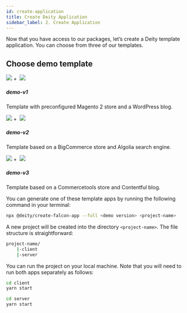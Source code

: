 ```yaml
---
id: create-application
title: Create Deity Application
sidebar_label: 2. Create Application
---
```


Now that you have access to our packages, let’s create a Deity template application. You can choose from three of our templates.

## Choose demo template

<div class="mb20">
 <Card variant="horizontal" to="/docs/">
 	<img src="/docs/img/icons/magento.svg" className="round-icon" />&nbsp;+&nbsp;
 	<img src="/docs/img/icons/wordpress.svg" className="round-icon" />
    <div>
      <h5>demo-v1</h5>
      <p>
       Template with preconfigured Magento 2 store and a WordPress blog.
      </p>
    </div>
 </Card>
 <Card variant="horizontal" to="/docs/">
    <img src="/docs/img/icons/bigcommerce.svg" className="round-icon" />&nbsp;+&nbsp;
    <img src="/docs/img/icons/algolia.svg" className="round-icon" />
    <div>
      <h5>demo-v2</h5>
      <p>
       Template based on a BigCommerce store and Algolia search engine.
      </p>
    </div>
 </Card>
 <Card variant="horizontal" to="/docs/">
 	<img src="/docs/img/icons/commercetools.svg" className="round-icon" />&nbsp;+&nbsp;
    <img src="/docs/img/icons/contentful.svg" className="round-icon" />
    <div>
      <h5>demo-v3</h5>
      <p>
       Template based on a Commercetools store and Contentful blog.
      </p>
    </div>
    
 </Card>
</div>

You can generate one of these template apps by running the following command in your terminal:

```bash
npx @deity/create-falcon-app --full <demo version> <project-name> 
```

A new project will be created into the directory `<project-name>`. The file structure is straightforward:

```bash
project-name/
	|-client
	|-server
```

You can run the project on your local machine. Note that you will need to run both apps separately as follows:


```bash
cd client
yarn start
```

```bash
cd server
yarn start
```